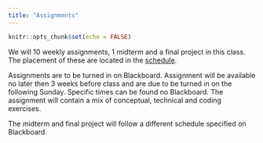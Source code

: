 ```yaml
---
title: "Assignments"
---
```


```r
knitr::opts_chunk$set(echo = FALSE)
```

We will 10 weekly assignments, 1 midterm and a final project in this class. The placement of these are located in the [schedule](schedule.html).

Assignments are to be turned in on Blackboard. Assignment will be available no later then 3 weeks before class and are due to be turned in on the following Sunday. Specific times can be found no Blackboard. The assignment will contain a mix of conceptual, technical and coding exercises.

The midterm and final project will follow a different schedule specified on Blackboard.

